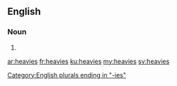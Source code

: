 ==English==

===Noun===
{{head|en|plural}}

# {{plural of|heavy|lang=en|nocat=1}}

[[Category:English plurals ending in "-ies"]]

[[ar:heavies]]
[[fr:heavies]]
[[ku:heavies]]
[[my:heavies]]
[[sv:heavies]]